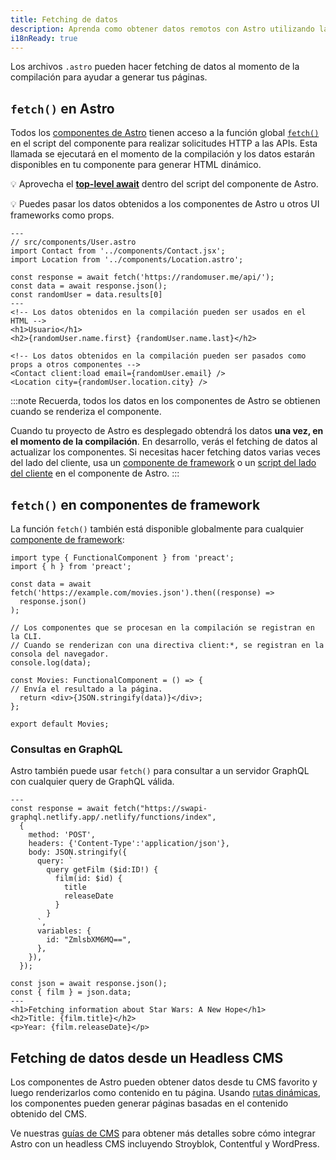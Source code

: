 ```yaml
---
title: Fetching de datos
description: Aprenda como obtener datos remotos con Astro utilizando la API de fetch.
i18nReady: true
---
```


Los archivos `.astro` pueden hacer fetching de datos al momento de la compilación para ayudar a generar tus páginas.

## `fetch()` en Astro

Todos los [componentes de Astro](/es/core-concepts/astro-components/) tienen acceso a la función global [`fetch()`](https://developer.mozilla.org/en-US/docs/Web/API/fetch) en el script del componente para realizar solicitudes HTTP a las APIs. Esta llamada se ejecutará en el momento de la compilación y los datos estarán disponibles en tu componente para generar HTML dinámico.

💡 Aprovecha el [**top-level await**](https://developer.mozilla.org/en-US/docs/Web/JavaScript/Reference/Operators/await#top_level_await) dentro del script del componente de Astro.

💡 Puedes pasar los datos obtenidos a los componentes de Astro u otros UI frameworks como props.

```astro /await fetch\\(.*?\\)/
---
// src/components/User.astro
import Contact from '../components/Contact.jsx';
import Location from '../components/Location.astro';

const response = await fetch('https://randomuser.me/api/');
const data = await response.json();
const randomUser = data.results[0]
---
<!-- Los datos obtenidos en la compilación pueden ser usados en el HTML -->
<h1>Usuario</h1>
<h2>{randomUser.name.first} {randomUser.name.last}</h2>

<!-- Los datos obtenidos en la compilación pueden ser pasados como props a otros componentes -->
<Contact client:load email={randomUser.email} />
<Location city={randomUser.location.city} />
```

:::note
Recuerda, todos los datos en los componentes de Astro se obtienen cuando se renderiza el componente.

Cuando tu proyecto de Astro es desplegado obtendrá los datos **una vez, en el momento de la compilación**. En desarrollo, verás el fetching de datos al actualizar los componentes. Si necesitas hacer fetching datos varias veces del lado del cliente, usa un [componente de framework](/es/core-concepts/framework-components/) o un [script del lado del cliente](/es/core-concepts/astro-components/#scripts-del-lado-del-cliente) en el componente de Astro.
:::


## `fetch()` en componentes de framework

La función `fetch()` también está disponible globalmente para cualquier [componente de framework](/es/core-concepts/framework-components/):

```tsx title="src/components/Movies.tsx" /await fetch\\(.*?\\)/
import type { FunctionalComponent } from 'preact';
import { h } from 'preact';

const data = await fetch('https://example.com/movies.json').then((response) =>
  response.json()
);

// Los componentes que se procesan en la compilación se registran en la CLI.
// Cuando se renderizan con una directiva client:*, se registran en la consola del navegador.
console.log(data);

const Movies: FunctionalComponent = () => {
// Envía el resultado a la página.
  return <div>{JSON.stringify(data)}</div>;
};

export default Movies;
```


### Consultas en GraphQL

Astro también puede usar `fetch()` para consultar a un servidor GraphQL con cualquier query de GraphQL válida.

```astro title="src/components/Film.astro" "await fetch"
---
const response = await fetch("https://swapi-graphql.netlify.app/.netlify/functions/index",
  {
    method: 'POST',
    headers: {'Content-Type':'application/json'},
    body: JSON.stringify({
      query: `
        query getFilm ($id:ID!) {
          film(id: $id) {
            title
            releaseDate
          }
        }
      `,
      variables: {
        id: "ZmlsbXM6MQ==",
      },
    }),
  });

const json = await response.json();
const { film } = json.data;
---
<h1>Fetching information about Star Wars: A New Hope</h1>
<h2>Title: {film.title}</h2>
<p>Year: {film.releaseDate}</p>
```

## Fetching de datos desde un Headless CMS

Los componentes de Astro pueden obtener datos desde tu CMS favorito y luego renderizarlos como contenido en tu página. Usando [rutas dinámicas](/es/core-concepts/routing/#rutas-dinámicas), los componentes pueden generar páginas basadas en el contenido obtenido del CMS.

Ve nuestras [guías de CMS](/es/guides/cms/) para obtener más detalles sobre cómo integrar Astro con un headless CMS incluyendo Stroyblok, Contentful y WordPress.
